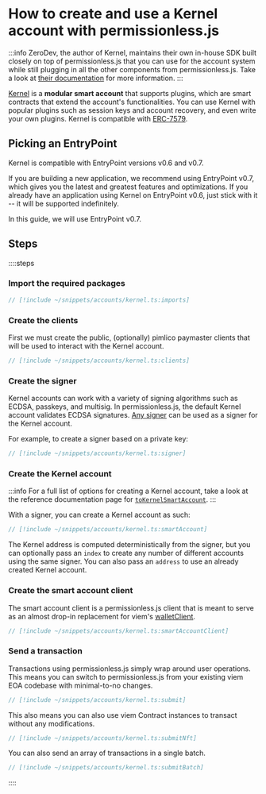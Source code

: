 # How to create and use a Kernel account with permissionless.js

:::info
ZeroDev, the author of Kernel, maintains their own in-house SDK built closely on top of permissionless.js that you can use for the account system while still plugging in all the other components from permissionless.js. Take a look at [their documentation](https://docs.zerodev.app) for more information.
:::

[Kernel](https://github.com/zerodevapp/kernel) is a **modular smart account** that supports plugins, which are smart contracts that extend the account's functionalities.  You can use Kernel with popular plugins such as session keys and account recovery, and even write your own plugins.  Kernel is compatible with [ERC-7579](https://erc7579.com/).

## Picking an EntryPoint

Kernel is compatible with EntryPoint versions v0.6 and v0.7.

If you are building a new application, we recommend using EntryPoint v0.7, which gives you the latest and greatest features and optimizations. If you already have an application using Kernel on EntryPoint v0.6, just stick with it -- it will be supported indefinitely.

In this guide, we will use EntryPoint v0.7.

## Steps

::::steps

### Import the required packages

```ts
// [!include ~/snippets/accounts/kernel.ts:imports]
```

### Create the clients

First we must create the public, (optionally) pimlico paymaster clients that will be used to interact with the Kernel account.

```ts
// [!include ~/snippets/accounts/kernel.ts:clients]
```

### Create the signer

Kernel accounts can work with a variety of signing algorithms such as ECDSA, passkeys, and multisig. In permissionless.js, the default Kernel account validates ECDSA signatures. [Any signer](/references/permissionless/how-to/signers) can be used as a signer for the Kernel account.

For example, to create a signer based on a private key:

```ts
// [!include ~/snippets/accounts/kernel.ts:signer]
```

### Create the Kernel account

:::info
For a full list of options for creating a Kernel account, take a look at the reference documentation page for [`toKernelSmartAccount`](/references/permissionless/reference/accounts/toKernelSmartAccount).
:::

With a signer, you can create a Kernel account as such:

```ts
// [!include ~/snippets/accounts/kernel.ts:smartAccount]
```

The Kernel address is computed deterministically from the signer, but you can optionally pass an `index` to create any number of different accounts using the same signer. You can also pass an `address` to use an already created Kernel account.

### Create the smart account client

The smart account client is a permissionless.js client that is meant to serve as an almost drop-in replacement for viem's [walletClient](https://viem.sh/docs/clients/wallet.html).

```ts
// [!include ~/snippets/accounts/kernel.ts:smartAccountClient]
```

### Send a transaction

Transactions using permissionless.js simply wrap around user operations. This means you can switch to permissionless.js from your existing viem EOA codebase with minimal-to-no changes.

```ts
// [!include ~/snippets/accounts/kernel.ts:submit]
```

This also means you can also use viem Contract instances to transact without any modifications.

```ts
// [!include ~/snippets/accounts/kernel.ts:submitNft]
```

You can also send an array of transactions in a single batch.

```ts
// [!include ~/snippets/accounts/kernel.ts:submitBatch]
```

::::
